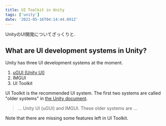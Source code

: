 ```yaml
---
title: UI Toolkit in Unity
tags: ['unity']
date: '2021-05-16T04:14:44.091Z'
---
```


UnityのUI開発についてざっくりと.

<!-- sep -->

## What are UI development systems in Unity?

Unity has three UI development systems at the moment.

1. [uGUI (Unity UI)](https://docs.unity3d.com/Packages/com.unity.ugui@1.0/manual/index.html)
2. IMGUI
3. UI Toolkit

UI Toolkit is the recommended UI system. The first two systems are called "older systems" in [the Unity document](https://docs.unity3d.com/2020.1/Documentation/Manual/UI-system-compare.html).

> ... Unity UI (uGUI) and IMGUI. These older systems are ...

Note that there are missing some features left in UI Toolkit.